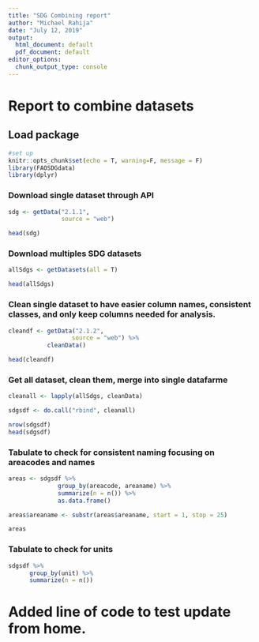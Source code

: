 ```yaml
---
title: "SDG Combining report"
author: "Michael Rahija"
date: "July 12, 2019"
output:
  html_document: default
  pdf_document: default
editor_options:
  chunk_output_type: console
---
```


# Report to combine datasets

## Load package 
```r
#set up
knitr::opts_chunk$set(echo = T, warning=F, message = F)
library(FAOSDGdata)
library(dplyr)

```

### Download single dataset through API

```r
sdg <- getData("2.1.1", 
               source = "web")

head(sdg)
```

### Download multiples SDG datasets

```r
allSdgs <- getDatasets(all = T)

head(allSdgs)

```


### Clean single dataset to have easier column names, consistent classes, and only keep columns needed for analysis.
```r
cleandf <- getData("2.1.2", 
                  source = "web") %>%
           cleanData()

head(cleandf)
```

### Get all dataset, clean them, merge into single datafarme
```r
cleanall <- lapply(allSdgs, cleanData)

sdgsdf <- do.call("rbind", cleanall)

nrow(sdgsdf)
head(sdgsdf)

```


### Tabulate to check for consistent naming focusing on areacodes and names
```r
areas <- sdgsdf %>% 
              group_by(areacode, areaname) %>% 
              summarize(n = n()) %>% 
              as.data.frame()

areas$areaname <- substr(areas$areaname, start = 1, stop = 25)

areas

```

### Tabulate to check for units
```r

sdgsdf %>% 
      group_by(unit) %>% 
      summarize(n = n())

```

# Added line of code to test update from home.